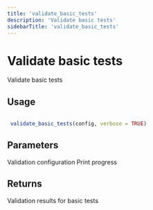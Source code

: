 ```yaml
---
title: 'validate_basic_tests'
description: 'Validate basic tests'
sidebarTitle: 'validate_basic_tests'
---
```


# Validate basic tests


 Validate basic tests


## Usage

```r

 validate_basic_tests(config, verbose = TRUE)

```

## Parameters

<ParamField body="config" type="any">
  Validation configuration
</ParamField>
<ParamField body="verbose" type="any">
  Print progress
</ParamField>

## Returns


 Validation results for basic tests
